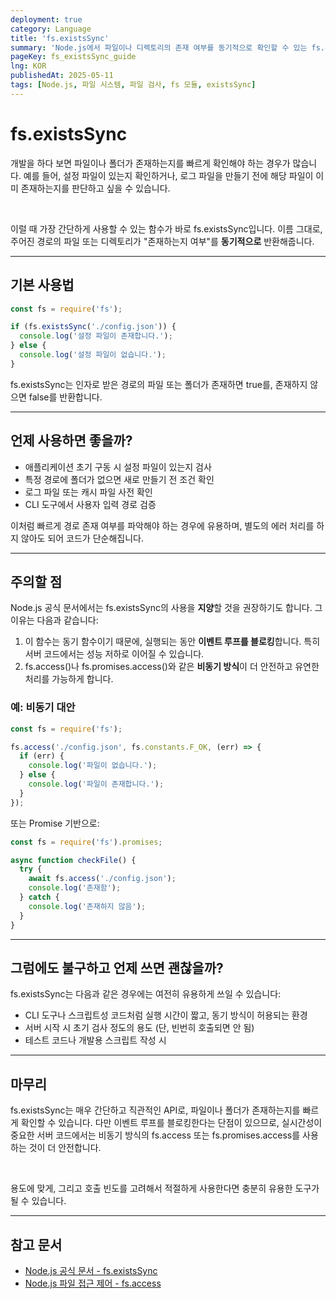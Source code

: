 ```yaml
---
deployment: true
category: Language
title: 'fs.existsSync'
summary: 'Node.js에서 파일이나 디렉토리의 존재 여부를 동기적으로 확인할 수 있는 fs.existsSync 함수의 사용법과 주의사항을 알아봅니다.'
pageKey: fs_existsSync_guide
lng: KOR
publishedAt: 2025-05-11
tags: [Node.js, 파일 시스템, 파일 검사, fs 모듈, existsSync]
---
```


# fs.existsSync

개발을 하다 보면 파일이나 폴더가 존재하는지를 빠르게 확인해야 하는 경우가 많습니다. 예를 들어, 설정 파일이 있는지 확인하거나, 로그 파일을 만들기 전에 해당 파일이 이미 존재하는지를 판단하고 싶을 수 있습니다.

<br />

이럴 때 가장 간단하게 사용할 수 있는 함수가 바로 <codeline>fs.existsSync</codeline>입니다. 이름 그대로, 주어진 경로의 파일 또는 디렉토리가 "존재하는지 여부"를 **동기적으로** 반환해줍니다.

---

## 기본 사용법

```js title="fs-existsSync" showLineNumbers
const fs = require('fs');

if (fs.existsSync('./config.json')) {
  console.log('설정 파일이 존재합니다.');
} else {
  console.log('설정 파일이 없습니다.');
}
```

  <codeline>fs.existsSync</codeline>는 인자로 받은 경로의 파일 또는 폴더가 존재하면 <codeline>true</codeline>를, 존재하지 않으면 <codeline>false</codeline>를 반환합니다.

---

## 언제 사용하면 좋을까?

- 애플리케이션 초기 구동 시 설정 파일이 있는지 검사
- 특정 경로에 폴더가 없으면 새로 만들기 전 조건 확인
- 로그 파일 또는 캐시 파일 사전 확인
- CLI 도구에서 사용자 입력 경로 검증

이처럼 빠르게 경로 존재 여부를 파악해야 하는 경우에 유용하며, 별도의 에러 처리를 하지 않아도 되어 코드가 단순해집니다.

---

## 주의할 점

Node.js 공식 문서에서는 <codeline>fs.existsSync</codeline>의 사용을 **지양**할 것을 권장하기도 합니다. 그 이유는 다음과 같습니다:

1. 이 함수는 동기 함수이기 때문에, 실행되는 동안 **이벤트 루프를 블로킹**합니다. 특히 서버 코드에서는 성능 저하로 이어질 수 있습니다.
2. <codeline>fs.access()</codeline>나 <codeline>fs.promises.access()</codeline>와 같은 **비동기 방식**이 더 안전하고 유연한 처리를 가능하게 합니다.

### 예: 비동기 대안

```js title="fs-existsSync" showLineNumbers
const fs = require('fs');

fs.access('./config.json', fs.constants.F_OK, (err) => {
  if (err) {
    console.log('파일이 없습니다.');
  } else {
    console.log('파일이 존재합니다.');
  }
});
```

또는 Promise 기반으로:

```js title="fs-existsSync" showLineNumbers
const fs = require('fs').promises;

async function checkFile() {
  try {
    await fs.access('./config.json');
    console.log('존재함');
  } catch {
    console.log('존재하지 않음');
  }
}
```

---

## 그럼에도 불구하고 언제 쓰면 괜찮을까?

<codeline>fs.existsSync</codeline>는 다음과 같은 경우에는 여전히 유용하게 쓰일 수 있습니다:

- CLI 도구나 스크립트성 코드처럼 실행 시간이 짧고, 동기 방식이 허용되는 환경
- 서버 시작 시 초기 검사 정도의 용도 (단, 빈번히 호출되면 안 됨)
- 테스트 코드나 개발용 스크립트 작성 시

---

## 마무리

  <codeline>fs.existsSync</codeline>는 매우 간단하고 직관적인 API로, 파일이나 폴더가 존재하는지를 빠르게 확인할 수 있습니다. 다만 이벤트 루프를 블로킹한다는 단점이 있으므로, 실시간성이 중요한 서버 코드에서는 비동기 방식의 <codeline>fs.access</codeline> 또는 <codeline>fs.promises.access</codeline>를 사용하는 것이 더 안전합니다.

<br />

용도에 맞게, 그리고 호출 빈도를 고려해서 적절하게 사용한다면 충분히 유용한 도구가 될 수 있습니다.

---

## 참고 문서

- [Node.js 공식 문서 - fs.existsSync](https://nodejs.org/api/fs.html#fs_fsexistssync_path)
- [Node.js 파일 접근 제어 - fs.access](https://nodejs.org/api/fs.html#fs_fs_access_path_mode_callback)

